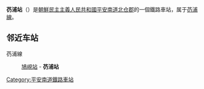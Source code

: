 {{unreferenced|time=2015-01-31T13:59:37+00:00}}
{{朝鮮半島車站資訊
|公司色 = blue
|文字色 = 
|站名 = 芿浦站
|圖片 = 
|pxl = 
|圖片說明 =
|前一站 = [[鳩峴站|鳩峴]]
|前一站距離 = 
|後一站距離 = 
|後一站 = 
|所屬路線 = [[芿浦線|芿浦線]]
|距離 = 
|起點站 = [[鳩峴站|鳩峴]]
|諺文 = 잉포역
|朝鮮漢字 = 芿浦驛
|文觀部式 = 
|馬-賴式 = Ingp'o-yŏk
|副站名 = 
|車站編號 = 
|停站路線數 = 
|所屬公司 = [[朝鮮民主主義人民共和國鐵道省|朝鮮民主主義人民共和國鐵道省]]
|所在地 =[[平安南道|平安南道]][[北仓郡|北仓郡]]
|車站構造 = 地面车站
|月台配置 = 
|啟用年月日 =
|廢站年月日 = 
|上下車人次 = 
|統計年度 = 
|轉車 = 
|備註 = 
|全寬備註 = 
}}

'''芿浦站'''（{{lang-ko|잉포역}}）是[[朝鮮民主主義人民共和國|朝鮮民主主義人民共和國]][[平安南道|平安南道]][[北仓郡|北仓郡]]的一個鐵路車站，属于[[芿浦線|芿浦線]]。

==邻近车站==
芿浦線
:[[鳩峴站|鳩峴站]] - '''芿浦站'''

{{朝鲜铁路小作品}}

{{芿浦線}}

[[Category:平安南道鐵路車站|Category:平安南道鐵路車站]]